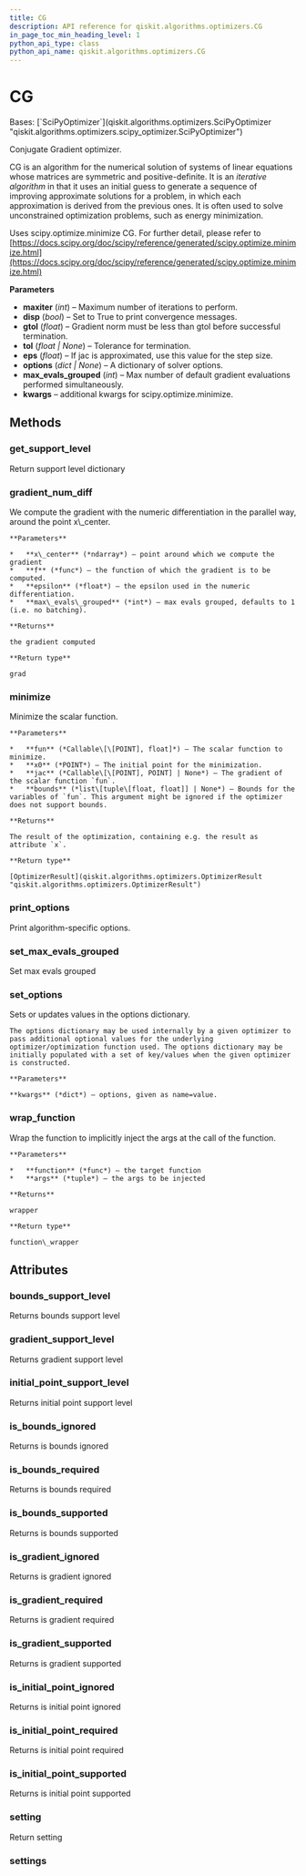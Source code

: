 ```yaml
---
title: CG
description: API reference for qiskit.algorithms.optimizers.CG
in_page_toc_min_heading_level: 1
python_api_type: class
python_api_name: qiskit.algorithms.optimizers.CG
---
```


# CG

<Class id="qiskit.algorithms.optimizers.CG" isDedicatedPage={true} github="https://github.com/qiskit/qiskit/tree/stable/0.24/qiskit/algorithms/optimizers/cg.py" signature="CG(maxiter=20, disp=False, gtol=1e-05, tol=None, eps=1.4901161193847656e-08, options=None, max_evals_grouped=1, **kwargs)">
  Bases: [`SciPyOptimizer`](qiskit.algorithms.optimizers.SciPyOptimizer "qiskit.algorithms.optimizers.scipy_optimizer.SciPyOptimizer")

  Conjugate Gradient optimizer.

  CG is an algorithm for the numerical solution of systems of linear equations whose matrices are symmetric and positive-definite. It is an *iterative algorithm* in that it uses an initial guess to generate a sequence of improving approximate solutions for a problem, in which each approximation is derived from the previous ones. It is often used to solve unconstrained optimization problems, such as energy minimization.

  Uses scipy.optimize.minimize CG. For further detail, please refer to [https://docs.scipy.org/doc/scipy/reference/generated/scipy.optimize.minimize.html](https://docs.scipy.org/doc/scipy/reference/generated/scipy.optimize.minimize.html)

  **Parameters**

  *   **maxiter** (*int*) – Maximum number of iterations to perform.
  *   **disp** (*bool*) – Set to True to print convergence messages.
  *   **gtol** (*float*) – Gradient norm must be less than gtol before successful termination.
  *   **tol** (*float | None*) – Tolerance for termination.
  *   **eps** (*float*) – If jac is approximated, use this value for the step size.
  *   **options** (*dict | None*) – A dictionary of solver options.
  *   **max\_evals\_grouped** (*int*) – Max number of default gradient evaluations performed simultaneously.
  *   **kwargs** – additional kwargs for scipy.optimize.minimize.

  ## Methods

  <span id="qiskit-algorithms-optimizers-cg-get-support-level" />

  ### get\_support\_level

  <Function id="qiskit.algorithms.optimizers.CG.get_support_level" name="get_support_level" signature="CG.get_support_level()">
    Return support level dictionary
  </Function>

  <span id="qiskit-algorithms-optimizers-cg-gradient-num-diff" />

  ### gradient\_num\_diff

  <Function id="qiskit.algorithms.optimizers.CG.gradient_num_diff" name="gradient_num_diff" signature="static CG.gradient_num_diff(x_center, f, epsilon, max_evals_grouped=None)">
    We compute the gradient with the numeric differentiation in the parallel way, around the point x\_center.

    **Parameters**

    *   **x\_center** (*ndarray*) – point around which we compute the gradient
    *   **f** (*func*) – the function of which the gradient is to be computed.
    *   **epsilon** (*float*) – the epsilon used in the numeric differentiation.
    *   **max\_evals\_grouped** (*int*) – max evals grouped, defaults to 1 (i.e. no batching).

    **Returns**

    the gradient computed

    **Return type**

    grad
  </Function>

  <span id="qiskit-algorithms-optimizers-cg-minimize" />

  ### minimize

  <Function id="qiskit.algorithms.optimizers.CG.minimize" name="minimize" signature="CG.minimize(fun, x0, jac=None, bounds=None)">
    Minimize the scalar function.

    **Parameters**

    *   **fun** (*Callable\[\[POINT], float]*) – The scalar function to minimize.
    *   **x0** (*POINT*) – The initial point for the minimization.
    *   **jac** (*Callable\[\[POINT], POINT] | None*) – The gradient of the scalar function `fun`.
    *   **bounds** (*list\[tuple\[float, float]] | None*) – Bounds for the variables of `fun`. This argument might be ignored if the optimizer does not support bounds.

    **Returns**

    The result of the optimization, containing e.g. the result as attribute `x`.

    **Return type**

    [OptimizerResult](qiskit.algorithms.optimizers.OptimizerResult "qiskit.algorithms.optimizers.OptimizerResult")
  </Function>

  <span id="qiskit-algorithms-optimizers-cg-print-options" />

  ### print\_options

  <Function id="qiskit.algorithms.optimizers.CG.print_options" name="print_options" signature="CG.print_options()">
    Print algorithm-specific options.
  </Function>

  <span id="qiskit-algorithms-optimizers-cg-set-max-evals-grouped" />

  ### set\_max\_evals\_grouped

  <Function id="qiskit.algorithms.optimizers.CG.set_max_evals_grouped" name="set_max_evals_grouped" signature="CG.set_max_evals_grouped(limit)">
    Set max evals grouped
  </Function>

  <span id="qiskit-algorithms-optimizers-cg-set-options" />

  ### set\_options

  <Function id="qiskit.algorithms.optimizers.CG.set_options" name="set_options" signature="CG.set_options(**kwargs)">
    Sets or updates values in the options dictionary.

    The options dictionary may be used internally by a given optimizer to pass additional optional values for the underlying optimizer/optimization function used. The options dictionary may be initially populated with a set of key/values when the given optimizer is constructed.

    **Parameters**

    **kwargs** (*dict*) – options, given as name=value.
  </Function>

  <span id="qiskit-algorithms-optimizers-cg-wrap-function" />

  ### wrap\_function

  <Function id="qiskit.algorithms.optimizers.CG.wrap_function" name="wrap_function" signature="static CG.wrap_function(function, args)">
    Wrap the function to implicitly inject the args at the call of the function.

    **Parameters**

    *   **function** (*func*) – the target function
    *   **args** (*tuple*) – the args to be injected

    **Returns**

    wrapper

    **Return type**

    function\_wrapper
  </Function>

  ## Attributes

  ### bounds\_support\_level

  <Attribute id="qiskit.algorithms.optimizers.CG.bounds_support_level" name="bounds_support_level">
    Returns bounds support level
  </Attribute>

  ### gradient\_support\_level

  <Attribute id="qiskit.algorithms.optimizers.CG.gradient_support_level" name="gradient_support_level">
    Returns gradient support level
  </Attribute>

  ### initial\_point\_support\_level

  <Attribute id="qiskit.algorithms.optimizers.CG.initial_point_support_level" name="initial_point_support_level">
    Returns initial point support level
  </Attribute>

  ### is\_bounds\_ignored

  <Attribute id="qiskit.algorithms.optimizers.CG.is_bounds_ignored" name="is_bounds_ignored">
    Returns is bounds ignored
  </Attribute>

  ### is\_bounds\_required

  <Attribute id="qiskit.algorithms.optimizers.CG.is_bounds_required" name="is_bounds_required">
    Returns is bounds required
  </Attribute>

  ### is\_bounds\_supported

  <Attribute id="qiskit.algorithms.optimizers.CG.is_bounds_supported" name="is_bounds_supported">
    Returns is bounds supported
  </Attribute>

  ### is\_gradient\_ignored

  <Attribute id="qiskit.algorithms.optimizers.CG.is_gradient_ignored" name="is_gradient_ignored">
    Returns is gradient ignored
  </Attribute>

  ### is\_gradient\_required

  <Attribute id="qiskit.algorithms.optimizers.CG.is_gradient_required" name="is_gradient_required">
    Returns is gradient required
  </Attribute>

  ### is\_gradient\_supported

  <Attribute id="qiskit.algorithms.optimizers.CG.is_gradient_supported" name="is_gradient_supported">
    Returns is gradient supported
  </Attribute>

  ### is\_initial\_point\_ignored

  <Attribute id="qiskit.algorithms.optimizers.CG.is_initial_point_ignored" name="is_initial_point_ignored">
    Returns is initial point ignored
  </Attribute>

  ### is\_initial\_point\_required

  <Attribute id="qiskit.algorithms.optimizers.CG.is_initial_point_required" name="is_initial_point_required">
    Returns is initial point required
  </Attribute>

  ### is\_initial\_point\_supported

  <Attribute id="qiskit.algorithms.optimizers.CG.is_initial_point_supported" name="is_initial_point_supported">
    Returns is initial point supported
  </Attribute>

  ### setting

  <Attribute id="qiskit.algorithms.optimizers.CG.setting" name="setting">
    Return setting
  </Attribute>

  ### settings

  <Attribute id="qiskit.algorithms.optimizers.CG.settings" name="settings" />
</Class>

